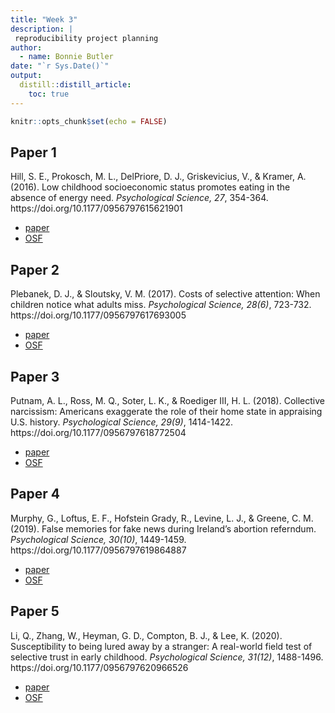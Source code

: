 ```yaml
---
title: "Week 3"
description: |
 reproducibility project planning
author:
  - name: Bonnie Butler
date: "`r Sys.Date()`"
output:
  distill::distill_article:
    toc: true
---
```


```r
knitr::opts_chunk$set(echo = FALSE)
```

## Paper 1

Hill, S. E., Prokosch, M. L., DelPriore, D. J., Griskevicius, V., & Kramer, A. (2016). Low childhood socioeconomic status promotes eating in the absence of energy need. *Psychological Science, 27*, 354-364. https://doi.org/10.1177/0956797615621901

- [paper](https://journals.sagepub.com/doi/full/10.1177/0956797615621901)
- [OSF](https://osf.io/x8q4j)

## Paper 2

Plebanek, D. J., & Sloutsky, V. M. (2017). Costs of selective attention: When children notice what adults miss. *Psychological Science, 28(6)*, 723-732. https://doi.org/10.1177/0956797617693005

- [paper](https://journals.sagepub.com/doi/full/10.1177/0956797617693005)
- [OSF](https://dx.doi.org/10.7910/DVN/7TA47E)

## Paper 3

Putnam, A. L., Ross, M. Q., Soter, L. K., & Roediger III, H. L. (2018). Collective narcissism: Americans exaggerate the role of their home state in appraising U.S. history. *Psychological Science, 29(9)*, 1414-1422. https://doi.org/10.1177/0956797618772504

- [paper](https://journals.sagepub.com/doi/full/10.1177/0956797618772504)
- [OSF](https://osf.io/m3w2g)

## Paper 4

Murphy, G., Loftus, E. F., Hofstein Grady, R., Levine, L. J., & Greene, C. M. (2019). False memories for fake news during Ireland's abortion referndum. *Psychological Science, 30(10)*, 1449-1459. https://doi.org/10.1177/0956797619864887

- [paper](https://journals.sagepub.com/doi/full/10.1177/0956797619864887)
- [OSF](https://osf.io/9q23j)

## Paper 5

Li, Q., Zhang, W., Heyman, G. D., Compton, B. J., & Lee, K. (2020). Susceptibility to being lured away by a stranger: A real-world field test of selective trust in early childhood. *Psychological Science, 31(12)*, 1488-1496. https://doi.org/10.1177/0956797620966526

- [paper](https://journals.sagepub.com/doi/full/10.1177/0956797620966526)
- [OSF](https://osf.io/arjzw)